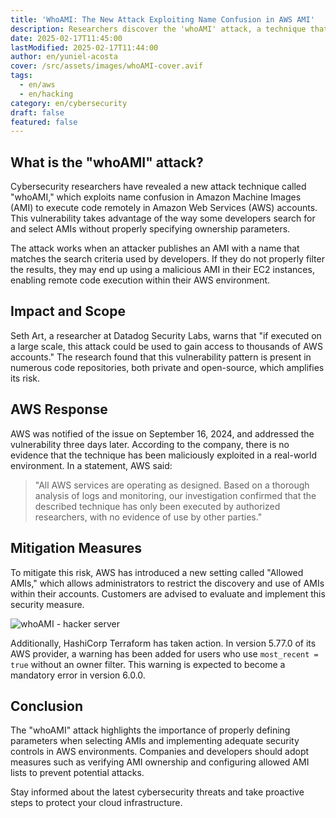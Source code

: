 ```yaml
---
title: 'WhoAMI: The New Attack Exploiting Name Confusion in AWS AMI'
description: Researchers discover the 'whoAMI' attack, a technique that exploits name confusion in Amazon Machine Images (AMI) to execute code remotely in AWS accounts.
date: 2025-02-17T11:45:00
lastModified: 2025-02-17T11:44:00
author: en/yuniel-acosta
cover: /src/assets/images/whoAMI-cover.avif
tags:
  - en/aws
  - en/hacking
category: en/cybersecurity
draft: false
featured: false
---
```

## What is the "whoAMI" attack?

Cybersecurity researchers have revealed a new attack technique called "whoAMI," which exploits name confusion in Amazon Machine Images (AMI) to execute code remotely in Amazon Web Services (AWS) accounts. This vulnerability takes advantage of the way some developers search for and select AMIs without properly specifying ownership parameters.

The attack works when an attacker publishes an AMI with a name that matches the search criteria used by developers. If they do not properly filter the results, they may end up using a malicious AMI in their EC2 instances, enabling remote code execution within their AWS environment.

## Impact and Scope

Seth Art, a researcher at Datadog Security Labs, warns that "if executed on a large scale, this attack could be used to gain access to thousands of AWS accounts." The research found that this vulnerability pattern is present in numerous code repositories, both private and open-source, which amplifies its risk.

## AWS Response

AWS was notified of the issue on September 16, 2024, and addressed the vulnerability three days later. According to the company, there is no evidence that the technique has been maliciously exploited in a real-world environment. In a statement, AWS said:

> "All AWS services are operating as designed. Based on a thorough analysis of logs and monitoring, our investigation confirmed that the described technique has only been executed by authorized researchers, with no evidence of use by other parties."

## Mitigation Measures

To mitigate this risk, AWS has introduced a new setting called "Allowed AMIs," which allows administrators to restrict the discovery and use of AMIs within their accounts. Customers are advised to evaluate and implement this security measure.

![whoAMI - hacker server](/src/assets/images/whoami.avif "whoAMI")

Additionally, HashiCorp Terraform has taken action. In version 5.77.0 of its AWS provider, a warning has been added for users who use `most_recent = true` without an owner filter. This warning is expected to become a mandatory error in version 6.0.0.

## Conclusion

The "whoAMI" attack highlights the importance of properly defining parameters when selecting AMIs and implementing adequate security controls in AWS environments. Companies and developers should adopt measures such as verifying AMI ownership and configuring allowed AMI lists to prevent potential attacks.

Stay informed about the latest cybersecurity threats and take proactive steps to protect your cloud infrastructure.
